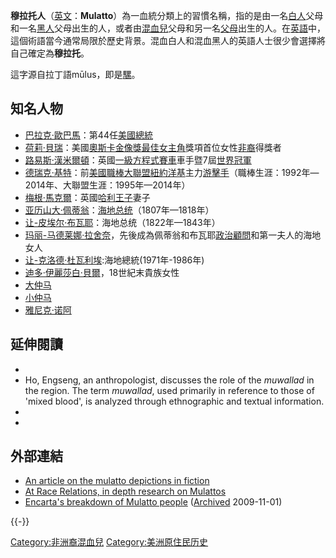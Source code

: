 {{noteTA
|1 = zh-tw:荷莉·貝瑞; zh-hk:荷爾·芭莉; zh-cn:哈莉·贝瑞;
}}
'''穆拉托人'''（[[英文|英文]]：'''Mulatto'''）為一血統分類上的習慣名稱，指的是由一名[[白人|白人]]父母和一名[[黑人|黑人]]父母出生的人，或者由[[混血兒|混血兒]]父母和另一名[[父母|父母]]出生的人。在[[英語|英語]]中，這個術語當今通常局限於歷史背景。混血白人和混血黑人的英語人士很少會選擇將自己確定為'''穆拉托'''。

這字源自拉丁語mūlus，即是[[騾|騾]]。

== 知名人物 ==
* [[巴拉克·歐巴馬|巴拉克·歐巴馬]]：第44任[[美國總統|美國總統]]
* [[荷莉·貝瑞|荷莉·貝瑞]]：美國[[奧斯卡金像獎|奧斯卡金像獎]][[奧斯卡最佳女主角|最佳女主角]]獎項首位女性[[非裔|非裔]]得獎者
* [[路易斯·漢米爾頓|路易斯·漢米爾頓]]：英國[[一級方程式賽車|一級方程式賽車]]車手暨7屆[[F1车手世界冠军列表|世界冠軍]]
* [[德瑞克·基特|德瑞克·基特]]：前[[美國職棒大聯盟|美國職棒大聯盟]][[紐約洋基|紐約洋基]]主力[[游擊手|游擊手]]（職棒生涯：1992年—2014年、大聯盟生涯：1995年—2014年）
* [[萨塞克斯公爵夫人梅根|梅根·馬克爾]]：英國[[哈利王子|哈利王子]]妻子
* [[亚历山大·佩蒂翁|亚历山大·佩蒂翁]]：[[海地总统|海地总统]]（1807年—1818年）
* [[让-皮埃尔·布瓦耶|让-皮埃尔·布瓦耶]]：海地总统（1822年—1843年）
* [[玛丽-马德莱娜·拉舍奈|玛丽-马德莱娜·拉舍奈]]，先後成為佩蒂翁和布瓦耶[[政治顧問|政治顧問]]和第一夫人的海地女人
* [[让-克洛德·杜瓦利埃|让-克洛德·杜瓦利埃]]:海地總統(1971年-1986年)
* [[迪多·伊麗莎白·貝爾|迪多·伊麗莎白·貝爾]]，18世紀末貴族女性
* [[大仲马|大仲马]]
* [[小仲马|小仲马]]
* [[雅尼克·诺阿|雅尼克·诺阿]]

==延伸閱讀==
{{refbegin}}
* {{cite book|last=Eguilaz y Yanguas |first=Leopoldo |title=Glosario de las palabras españolas (castellanas, catalanas, gallegas, mallorquinas, portuguesas, valencianas y bascongadas), de orígen oriental (árabe, hebreo, malayo, persa y turco)|publisher=La Lealtad|location=Granada|year=1886|language=es}}
* Ho, Engseng, an anthropologist, discusses the role of the ''muwallad'' in the region. {{Cite book|title=Hadhrami Traders, Scholars and Statesmen in the Indian Ocean, 1750s-1960s|editor=Freitag, Ulrike; Clarence-Smith, William G.|publisher=Brill|location=Leiden|year=1997|series=Social, Economic and Political Studies of the Middle East and Asia|volume=57|page=392|isbn=90-04-10771-1|url=http://www.aiys.org/webdate/frei.html|accessdate=2008-07-14|deadurl=yes|archiveurl=https://web.archive.org/web/20080628072840/http://www.aiys.org/webdate/frei.html|archivedate=2008-06-28}} The term ''muwallad'', used primarily in reference to those of 'mixed blood', is analyzed through ethnographic and textual information.
* {{cite web|url=http://www.al-bab.com/bys/articles/freitag99.htm |title=Hadhrami migration in the 19th and 20th centuries |last=Freitag |first=Ulrike |publisher=The British-Yemeni Society |accessdate=2008-07-14 |date=December 1999 |deadurl=yes |archiveurl=https://web.archive.org/web/20000712123052/http://www.al-bab.com/bys/articles/freitag99.htm |archivedate=2000-07-12 }}
* {{Cite journal|last=Myntti |first=Cynthia |year=1994 |title=Interview: Hamid al-Gadri |journal=Yemen Update |publisher=American Institute for Yemeni Studies |volume=34 |issue=44 |pages=14–9 |url=http://www.aiys.org/webdate/gadr.html |accessdate=2008-07-14 |deadurl=yes |archiveurl=https://web.archive.org/web/20080618163007/http://www.aiys.org/webdate/gadr.html |archivedate=2008-06-18 }}
{{refend}}

== 外部連結 ==
{{Wiktionary}}
* [http://www.ferris.edu/news/jimcrow/mulatto/ An article on the mulatto depictions in fiction] {{Wayback|url=http://www.ferris.edu/news/jimcrow/mulatto/ |date=20130403184222 }}
* [https://web.archive.org/web/20090310152430/http://racerelations.about.com/od/skillsbuildingresources/g/mulattodef.htm At Race Relations, in depth research on Mulattos]
* [http://encarta.msn.com/encnet/refpages/RefEdList.aspx?refid=210137937 Encarta's breakdown of Mulatto people] ([http://www.webcitation.org/5kx3Q0VmS Archived] 2009-11-01)

{{-}}
{{种族的划分}}

[[Category:非洲裔混血兒|Category:非洲裔混血兒]]
[[Category:美洲原住民历史|Category:美洲原住民历史]]